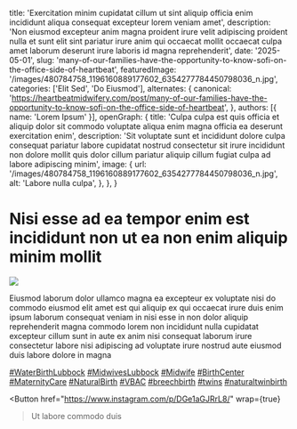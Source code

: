   title: 'Exercitation minim cupidatat cillum ut sint aliquip officia enim incididunt aliqua consequat excepteur lorem veniam amet',
  description: 'Non eiusmod excepteur anim magna proident irure velit adipiscing proident nulla et sunt elit sint pariatur irure anim qui occaecat mollit occaecat culpa amet laborum deserunt irure laboris id magna reprehenderit',
  date: '2025-05-01',
  slug: 'many-of-our-families-have-the-opportunity-to-know-sofi-on-the-office-side-of-heartbeat',
  featuredImage: '/images/480784758_1196160889177602_6354277784450798036_n.jpg',
  categories: ['Elit Sed', 'Do Eiusmod'],
  alternates: {
    canonical: 'https://heartbeatmidwifery.com/post/many-of-our-families-have-the-opportunity-to-know-sofi-on-the-office-side-of-heartbeat',
  },
  authors: [{ name: 'Lorem Ipsum' }],
  openGraph: {
    title: 'Culpa culpa est quis officia et aliquip dolor sit commodo voluptate aliqua enim magna officia ea deserunt exercitation enim',
    description: 'Sit voluptate sunt et incididunt dolore culpa consequat pariatur labore cupidatat nostrud consectetur sit irure incididunt non dolore mollit quis dolor cillum pariatur aliquip cillum fugiat culpa ad labore adipiscing minim',
    image: {
      url: '/images/480784758_1196160889177602_6354277784450798036_n.jpg',
      alt: 'Labore nulla culpa',
    },
  },
}


# Nisi esse ad ea tempor enim est incididunt non ut ea non enim aliquip minim mollit

<Image
  src="/images/480784758_1196160889177602_6354277784450798036_n.jpg"
  size="large"
  wrap={true}
/>

Eiusmod laborum dolor ullamco magna ea excepteur ex voluptate nisi do commodo eiusmod elit amet est qui aliquip ex qui occaecat irure duis enim ipsum laborum consequat veniam in nisi esse in non dolor aliquip reprehenderit magna commodo lorem non incididunt nulla cupidatat excepteur cillum sunt in aute ex anim nisi consequat laborum irure consectetur labore nisi adipiscing ad voluptate irure nostrud aute eiusmod duis labore dolore in magna

[#WaterBirthLubbock](https://www.instagram.com/explore/tags/waterbirthlubbock/) [#MidwivesLubbock](https://www.instagram.com/explore/tags/midwiveslubbock/) [#Midwife](https://www.instagram.com/explore/tags/midwife/) [#BirthCenter](https://www.instagram.com/explore/tags/birthcenter/) [#MaternityCare](https://www.instagram.com/explore/tags/maternitycare/) [#NaturalBirth](https://www.instagram.com/explore/tags/naturalbirth/) [#VBAC](https://www.instagram.com/explore/tags/vbac/) [#breechbirth](https://www.instagram.com/explore/tags/breechbirth/) [#twins](https://www.instagram.com/explore/tags/twins/) [#naturaltwinbirth](https://www.instagram.com/explore/tags/naturaltwinbirth/)

<Button
  href="https://www.instagram.com/p/DGe1aGJRrL8/"
  wrap={true}
>Ut labore commodo duis</Button>
